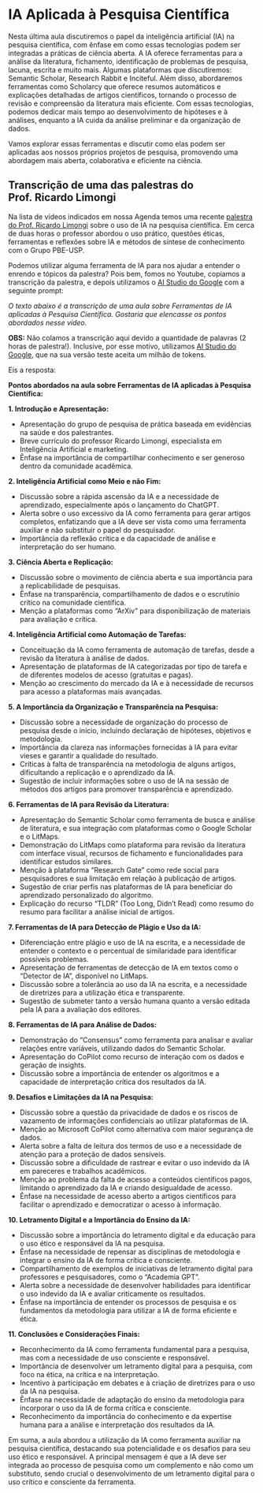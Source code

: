 # IA Aplicada à Pesquisa Científica {#sec-AI}

Nesta última aula discutiremos o papel da inteligência artificial (IA) na pesquisa científica, com ênfase em como essas tecnologias podem ser integradas a práticas de ciência aberta. A IA oferece ferramentas para a análise da literatura, fichamento, identificação de problemas de pesquisa, lacuna, escrita e muito mais. Algumas plataformas que discutiremos: Semantic Scholar, Research Rabbit e Inciteful. Além disso, abordaremos ferramentas como Scholarcy que oferece resumos automáticos e explicações detalhadas de artigos científicos, tornando o processo de revisão e compreensão da literatura mais eficiente. Com essas tecnologias, podemos dedicar mais tempo ao desenvolvimento de hipóteses e à análises, enquanto a IA cuida da análise preliminar e da organização de dados.

Vamos explorar essas ferramentas e discutir como elas podem ser aplicadas aos nossos próprios projetos de pesquisa, promovendo uma abordagem mais aberta, colaborativa e eficiente na ciência.

::: {.callout-note collapse="true"}
## Transcrição de uma das palestras do Prof. Ricardo Limongi

Na lista de vídeos indicados em nossa Agenda temos uma recente [palestra do Prof. Ricardo Limongi](https://youtu.be/-WBfK9V1-ZE?si=Usd0KdyeJvoVmQ05) sobre o uso de IA na pesquisa científica. Em cerca de duas horas o professor abordou o uso prático, questões éticas, ferramentas e reflexões sobre IA e métodos de síntese de conhecimento com o Grupo PBE-USP.\vspace{0.5em}

Podemos utilizar alguma ferramenta de IA para nos ajudar a entender o enrendo e tópicos da palestra? Pois bem, fomos no Youtube, copiamos a transcrição da palestra, e depois utilizamos o [AI Studio do Google](https://aistudio.google.com) com a seguinte prompt:\vspace{0.5em}

*O texto abaixo é a transcrição de uma aula sobre Ferramentas de IA aplicadas à Pesquisa Científica. Gostaria que elencasse os pontos abordados nesse vídeo.*\vspace{0.5em}

**OBS:** Não colamos a transcrição aqui devido a quantidade de palavras (2 horas de palestra!). Inclusive, por esse motivo, utilizamos [AI Studio do Google](https://aistudio.google.com), que na sua versão teste aceita um milhão de tokens.\vspace{0.5em}

Eis a resposta:\vspace{0.5em}

**Pontos abordados na aula sobre Ferramentas de IA aplicadas à Pesquisa Científica:**\vspace{0.5em}

**1. Introdução e Apresentação:**\vspace{0.5em}

-   Apresentação do grupo de pesquisa de prática baseada em evidências na saúde e dos palestrantes.
-   Breve currículo do professor Ricardo Limongi, especialista em Inteligência Artificial e marketing.
-   Ênfase na importância de compartilhar conhecimento e ser generoso dentro da comunidade acadêmica.\vspace{0.5em}

**2. Inteligência Artificial como Meio e não Fim:**\vspace{0.5em}

-   Discussão sobre a rápida ascensão da IA e a necessidade de aprendizado, especialmente após o lançamento do ChatGPT.
-   Alerta sobre o uso excessivo da IA como ferramenta para gerar artigos completos, enfatizando que a IA deve ser vista como uma ferramenta auxiliar e não substituir o papel do pesquisador.
-   Importância da reflexão crítica e da capacidade de análise e interpretação do ser humano.\vspace{0.5em}

**3. Ciência Aberta e Replicação:**\vspace{0.5em}

-   Discussão sobre o movimento de ciência aberta e sua importância para a replicabilidade de pesquisas.
-   Ênfase na transparência, compartilhamento de dados e o escrutínio crítico na comunidade científica.
-   Menção a plataformas como "ArXiv" para disponibilização de materiais para avaliação e crítica.\vspace{0.5em}

**4. Inteligência Artificial como Automação de Tarefas:**\vspace{0.5em}

-   Conceituação da IA como ferramenta de automação de tarefas, desde a revisão da literatura à análise de dados.
-   Apresentação de plataformas de IA categorizadas por tipo de tarefa e de diferentes modelos de acesso (gratuitas e pagas).
-   Menção ao crescimento do mercado da IA e à necessidade de recursos para acesso a plataformas mais avançadas.\vspace{0.5em}

**5. A Importância da Organização e Transparência na Pesquisa:**\vspace{0.5em}

-   Discussão sobre a necessidade de organização do processo de pesquisa desde o início, incluindo declaração de hipóteses, objetivos e metodologia.
-   Importância da clareza nas informações fornecidas à IA para evitar vieses e garantir a qualidade do resultado.
-   Críticas à falta de transparência na metodologia de alguns artigos, dificultando a replicação e o aprendizado da IA.
-   Sugestão de incluir informações sobre o uso de IA na sessão de métodos dos artigos para promover transparência e aprendizado.\vspace{0.5em}

**6. Ferramentas de IA para Revisão da Literatura:**\vspace{0.5em}

-   Apresentação do Semantic Scholar como ferramenta de busca e análise de literatura, e sua integração com plataformas como o Google Scholar e o LitMaps.
-   Demonstração do LitMaps como plataforma para revisão da literatura com interface visual, recursos de fichamento e funcionalidades para identificar estudos similares.
-   Menção à plataforma "Research Gate" como rede social para pesquisadores e sua limitação em relação à publicação de artigos.
-   Sugestão de criar perfis nas plataformas de IA para beneficiar do aprendizado personalizado do algoritmo.
-   Explicação do recurso "TLDR" (Too Long, Didn't Read) como resumo do resumo para facilitar a análise inicial de artigos.\vspace{0.5em}

**7. Ferramentas de IA para Detecção de Plágio e Uso da IA:**\vspace{0.5em}

-   Diferenciação entre plágio e uso de IA na escrita, e a necessidade de entender o contexto e o percentual de similaridade para identificar possíveis problemas.
-   Apresentação de ferramentas de detecção de IA em textos como o "Detector de IA", disponível no LitMaps.
-   Discussão sobre a tolerância ao uso da IA na escrita, e a necessidade de diretrizes para a utilização ética e transparente.
-   Sugestão de submeter tanto a versão humana quanto a versão editada pela IA para a avaliação dos editores.\vspace{0.5em}

**8. Ferramentas de IA para Análise de Dados:**\vspace{0.5em}

-   Demonstração do "Consensus" como ferramenta para analisar e avaliar relações entre variáveis, utilizando dados do Semantic Scholar.
-   Apresentação do CoPilot como recurso de interação com os dados e geração de insights.
-   Discussão sobre a importância de entender os algoritmos e a capacidade de interpretação crítica dos resultados da IA.\vspace{0.5em}

**9. Desafios e Limitações da IA na Pesquisa:**\vspace{0.5em}

-   Discussão sobre a questão da privacidade de dados e os riscos de vazamento de informações confidenciais ao utilizar plataformas de IA.
-   Menção ao Microsoft CoPilot como alternativa com maior segurança de dados.
-   Alerta sobre a falta de leitura dos termos de uso e a necessidade de atenção para a proteção de dados sensíveis.
-   Discussão sobre a dificuldade de rastrear e evitar o uso indevido da IA em pareceres e trabalhos acadêmicos.
-   Menção ao problema da falta de acesso a conteúdos científicos pagos, limitando o aprendizado da IA e criando desigualdade de acesso.
-   Ênfase na necessidade de acesso aberto a artigos científicos para facilitar o aprendizado e democratizar o acesso à informação.\vspace{0.5em}

**10. Letramento Digital e a Importância do Ensino da IA:**\vspace{0.5em}

-   Discussão sobre a importância do letramento digital e da educação para o uso ético e responsável da IA na pesquisa.
-   Ênfase na necessidade de repensar as disciplinas de metodologia e integrar o ensino da IA de forma crítica e consciente.
-   Compartilhamento de exemplos de iniciativas de letramento digital para professores e pesquisadores, como o "Academia GPT".
-   Alerta sobre a necessidade de desenvolver habilidades para identificar o uso indevido da IA e avaliar criticamente os resultados.
-   Ênfase na importância de entender os processos de pesquisa e os fundamentos da metodologia para utilizar a IA de forma eficiente e ética.\vspace{0.5em}

**11. Conclusões e Considerações Finais:**\vspace{0.5em}

-   Reconhecimento da IA como ferramenta fundamental para a pesquisa, mas com a necessidade de uso consciente e responsável.
-   Importância de desenvolver um letramento digital para a pesquisa, com foco na ética, na crítica e na interpretação.
-   Incentivo à participação em debates e à criação de diretrizes para o uso da IA na pesquisa.
-   Ênfase na necessidade de adaptação do ensino da metodologia para incorporar o uso da IA de forma crítica e consciente.
-   Reconhecimento da importância do conhecimento e da expertise humana para a análise e interpretação dos resultados da IA.\vspace{0.5em}

Em suma, a aula abordou a utilização da IA como ferramenta auxiliar na pesquisa científica, destacando sua potencialidade e os desafios para seu uso ético e responsável. A principal mensagem é que a IA deve ser integrada ao processo de pesquisa como um complemento e não como um substituto, sendo crucial o desenvolvimento de um letramento digital para o uso crítico e consciente da ferramenta.
:::
